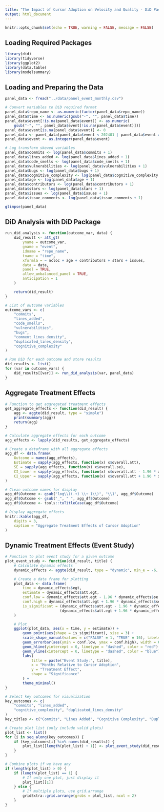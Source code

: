 ```yaml
---
title: "The Impact of Cursor Adoption on Velocity and Quality - DiD Package Approach"
output: html_document
---
```


```r
knitr::opts_chunk$set(echo = TRUE, warning = FALSE, message = FALSE)
```

## Loading Required Packages

```r
library(did)
library(tidyverse)
library(ggplot2)
library(data.table)
library(modelsummary)
```

## Loading and Preparing the Data

```r
panel_data <- fread("../data/panel_event_monthly.csv")

# Convert variables to DiD required format
panel_data$repo_name <- as.numeric(factor(panel_data$repo_name))
panel_data$time <- as.numeric(gsub("-", "", panel_data$time))
panel_data$event[!is.na(panel_data$event)] <- as.numeric(
    gsub("-", "", panel_data$event[!is.na(panel_data$event)]))
panel_data$event[is.na(panel_data$event)] <- 0
panel_data <- panel_data[panel_data$event < 202401 | panel_data$event > 202407]
panel_data$event <- as.integer(panel_data$event)

# Log transform skewed variables
panel_data$commits <- log(panel_data$commits + 1)
panel_data$lines_added <- log(panel_data$lines_added + 1)
panel_data$code_smells <- log(panel_data$code_smells + 1)
panel_data$vulnerabilities <- log(panel_data$vulnerabilities + 1)
panel_data$bugs <- log(panel_data$bugs + 1)
panel_data$cognitive_complexity <- log(panel_data$cognitive_complexity + 1)
panel_data$age <- log(panel_data$age + 1)
panel_data$contributors <- log(panel_data$contributors + 1)
panel_data$stars <- log(panel_data$stars + 1)
panel_data$issues <- log(panel_data$issues + 1)
panel_data$issue_comments <- log(panel_data$issue_comments + 1)

glimpse(panel_data)
```

## DiD Analysis with DiD Package

```r
run_did_analysis <- function(outcome_var, data) {
    did_result <- att_gt(
        yname = outcome_var,
        gname = "event",
        idname = "repo_name",
        tname = "time",
        xformla = ~ ncloc + age + contributors + stars + issues,
        data = data,
        panel = TRUE,
        allow_unbalanced_panel = TRUE,
        anticipation = 1
    )

    return(did_result)
}

# List of outcome variables
outcome_vars <- c(
    "commits",
    "lines_added",
    "code_smells",
    "vulnerabilities",
    "bugs",
    "comment_lines_density",
    "duplicated_lines_density",
    "cognitive_complexity"
)

# Run DiD for each outcome and store results
did_results <- list()
for (var in outcome_vars) {
    did_results[[var]] <- run_did_analysis(var, panel_data)
}
```

## Aggregate Treatment Effects

```r
# Function to get aggregated treatment effects
get_aggregate_effects <- function(did_result) {
    agg <- aggte(did_result, type = "simple")
    print(summary(agg))
    return(agg)
}

# Calculate aggregate effects for each outcome
agg_effects <- lapply(did_results, get_aggregate_effects)

# Create a dataframe with all aggregate effects
agg_df <- data.frame(
    Outcome = names(agg_effects),
    Estimate = sapply(agg_effects, function(x) x$overall.att),
    SE = sapply(agg_effects, function(x) x$overall.se),
    CI_Lower = sapply(agg_effects, function(x) x$overall.att - 1.96 * x$overall.se),
    CI_Upper = sapply(agg_effects, function(x) x$overall.att + 1.96 * x$overall.se)
)

# Clean outcome names for display
agg_df$Outcome <- gsub("log\\((.+) \\+ 1\\)", "\\1", agg_df$Outcome)
agg_df$Outcome <- gsub("_", " ", agg_df$Outcome)
agg_df$Outcome <- tools::toTitleCase(agg_df$Outcome)

# Display aggregate effects
knitr::kable(agg_df,
    digits = 3,
    caption = "Aggregate Treatment Effects of Cursor Adoption"
)
```

## Dynamic Treatment Effects (Event Study)

```r
# Function to plot event study for a given outcome
plot_event_study <- function(did_result, title) {
    # Calculate dynamic effects
    dynamic_effects <- aggte(did_result, type = "dynamic", min_e = -6, max_e = 6)

    # Create a data frame for plotting
    plot_data <- data.frame(
        time = dynamic_effects$egt,
        estimate = dynamic_effects$att.egt,
        conf.low = dynamic_effects$att.egt - 1.96 * dynamic_effects$se.egt,
        conf.high = dynamic_effects$att.egt + 1.96 * dynamic_effects$se.egt,
        is_significant = (dynamic_effects$att.egt - 1.96 * dynamic_effects$se.egt > 0) |
                         (dynamic_effects$att.egt + 1.96 * dynamic_effects$se.egt < 0)
    )

    # Plot
    ggplot(plot_data, aes(x = time, y = estimate)) +
        geom_point(aes(shape = is_significant), size = 3) +
        scale_shape_manual(values = c("FALSE" = 1, "TRUE" = 16), labels = c("FALSE" = "Not Significant", "TRUE" = "Significant *")) +
        geom_errorbar(aes(ymin = conf.low, ymax = conf.high), width = 0.2) +
        geom_hline(yintercept = 0, linetype = "dashed", color = "red") +
        geom_vline(xintercept = 0, linetype = "dashed", color = "blue") +
        labs(
            title = paste("Event Study:", title),
            x = "Months Relative to Cursor Adoption",
            y = "Treatment Effect",
            shape = "Significance"
        ) +
        theme_minimal()
}

# Select key outcomes for visualization
key_outcomes <- c(
    "commits", "lines_added",
    "cognitive_complexity", "duplicated_lines_density"
)
key_titles <- c("Commits", "Lines Added", "Cognitive Complexity", "Duplicated Lines Density")

# Create plot list (only include valid plots)
plot_list <- list()
for (i in seq_along(key_outcomes)) {
    if (key_outcomes[i] %in% names(did_results)) {
        plot_list[[length(plot_list) + 1]] <- plot_event_study(did_results[[key_outcomes[i]]], key_titles[i])
    }
}

# Combine plots if we have any
if (length(plot_list) > 0) {
    if (length(plot_list) == 1) {
        # If only one plot, just display it
        plot_list[[1]]
    } else {
        # If multiple plots, use grid.arrange
        gridExtra::grid.arrange(grobs = plot_list, ncol = 2)
    }
}
```
